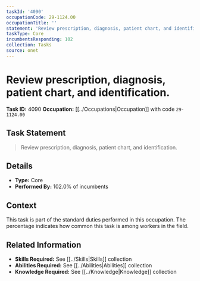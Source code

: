 ```yaml
---
taskId: '4090'
occupationCode: 29-1124.00
occupationTitle: ''
statement: 'Review prescription, diagnosis, patient chart, and identification.'
taskType: Core
incumbentsResponding: 102
collection: Tasks
source: onet
---
```

# Review prescription, diagnosis, patient chart, and identification.

**Task ID:** 4090
**Occupation:** [[../Occupations|Occupation]] with code `29-1124.00`

## Task Statement

> Review prescription, diagnosis, patient chart, and identification.

## Details

- **Type:** Core
- **Performed By:** 102.0% of incumbents

## Context

This task is part of the standard duties performed in this occupation. The percentage indicates how common this task is among workers in the field.

## Related Information

- **Skills Required:** See [[../Skills|Skills]] collection
- **Abilities Required:** See [[../Abilities|Abilities]] collection
- **Knowledge Required:** See [[../Knowledge|Knowledge]] collection

